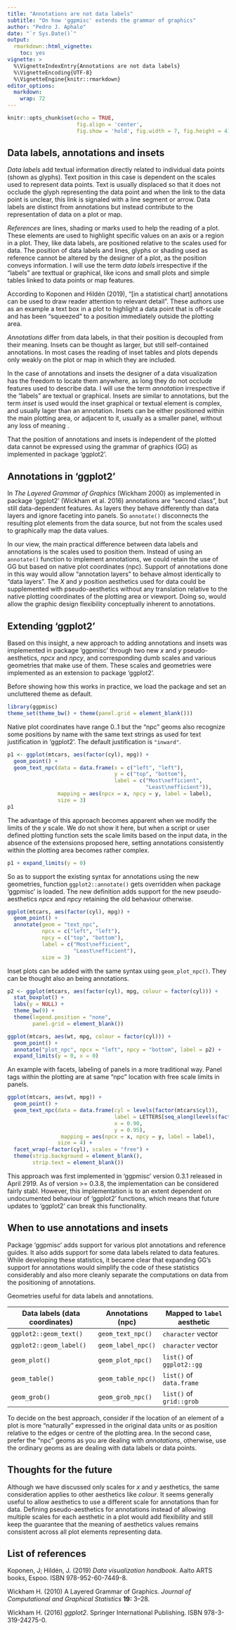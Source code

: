 ```yaml
---
title: "Annotations are not data labels"
subtitle: "On how 'ggpmisc' extends the grammar of graphics"
author: "Pedro J. Aphalo"
date: "`r Sys.Date()`"
output: 
  rmarkdown::html_vignette:
    toc: yes
vignette: >
  %\VignetteIndexEntry{Annotations are not data labels}
  %\VignetteEncoding{UTF-8}
  %\VignetteEngine{knitr::rmarkdown}
editor_options: 
  markdown: 
    wrap: 72
---
```


```r
knitr::opts_chunk$set(echo = TRUE,
                      fig.align = 'center', 
                      fig.show = 'hold', fig.width = 7, fig.height = 4)
```

## Data labels, annotations and insets

*Data labels* add textual information directly related to individual
data points (shown as glyphs). Text position in this case is dependent
on the scales used to represent data points. Text is usually displaced
so that it does not occlude the glyph representing the data point and
when the link to the data point is unclear, this link is signaled with a
line segment or arrow. Data labels are distinct from annotations but
instead contribute to the representation of data on a plot or map.

*References* are lines, shading or marks used to help the reading of a
plot. These elements are used to highlight specific values on an axis or
a region in a plot. They, like data labels, are positioned relative to
the scales used for data. The position of data labels and lines, glyphs
or shading used as reference cannot be altered by the designer of a
plot, as the position conveys information. I will use the term *data
labels* irrespective if the "labels" are texttual or graphical, like
icons and small plots and simple tables linked to data points or map
features.

According to Koponen and Hildén (2019), "[in a statistical chart]
annotations can be used to draw reader attention to relevant detail".
These authors use as an example a text box in a plot to highlight a data
point that is off-scale and has been "squeezed" to a position
immediately outside the plotting area.

*Annotations* differ from data labels, in that their position is
decoupled from their meaning. Insets can be thought as larger, but still
self-contained annotations. In most cases the reading of inset tables
and plots depends only weakly on the plot or map in which they are
included.

In the case of annotations and insets the designer of a data
visualization has the freedom to locate them anywhere, as long they do
not occlude features used to describe data. I will use the term
*annotation* irrespective if the "labels" are textual or graphical.
Insets are similar to annotations, but the term *inset* is used would
the inset graphical or textual element is complex, and usually lager
than an annotation. Insets can be either positioned within the main
plotting area, or adjacent to it, usually as a smaller panel, without
any loss of meaning .

That the position of annotations and insets is independent of the
plotted data cannot be expressed using the grammar of graphics (GG) as
implemented in package 'ggplot2'.

## Annotations in 'ggplot2'

In *The Layered Grammar of Graphics* (Wickham 2000) as implemented in
package 'ggplot2' (Wickham et al. 2016) annotations are "second class",
but still data-dependent features. As layers they behave differently
than data layers and ignore faceting into panels. So `annotate()`
disconnects the resulting plot elements from the data source, but not
from the scales used to graphically map the data values.

In our view, the main practical difference between data labels and
annotations is the scales used to position them. Instead of using an
`annotate()` function to implement annotations, we could retain the use
of GG but based on native plot coordinates (npc). Support of annotations
done in this way would allow "annotation layers" to behave almost
identically to "data layers". The *X* and *y* position aesthetics used
for data could be supplemented with pseudo-aesthetics without any
translation relative to the native plotting coordinates of the plotting
area or viewport. Doing so, would allow the graphic design flexibility
conceptually inherent to annotations.

## Extending 'ggplot2'

Based on this insight, a new approach to adding annotations and insets
was implemented in package 'ggpmisc' through two new *x* and *y*
pseudo-aesthetics, *npcx* and *npcy*, and corresponding dumb scales and
various geometries that make use of them. These scales and geometries
were implemented as an extension to package 'ggplot2'.

Before showing how this works in practice, we load the package and set an
uncluttered theme as default.

```r
library(ggpmisc)
theme_set(theme_bw() + theme(panel.grid = element_blank()))
```

Native plot coordinates have range 0..1 but the "npc" geoms also recognize some
positions by name with the same text strings as used for text justification in
'ggplot2'. The default justification is `"inward"`.

```r
p1 <- ggplot(mtcars, aes(factor(cyl), mpg)) +
  geom_point() +
  geom_text_npc(data = data.frame(x = c("left", "left"),
                                  y = c("top", "bottom"),
                                  label = c("Most\nefficient",
                                            "Least\nefficient")),
                mapping = aes(npcx = x, npcy = y, label = label),
                size = 3)
p1

```

The advantage of this approach becomes apparent when we modify the limits of the
_y_ scale. We do not show it here, but when a script or user defined plotting
function sets the scale limits based on the input data, in the absence of the
extensions proposed here, setting annotations consistently within the plotting
area becomes rather complex.

```r
p1 + expand_limits(y = 0)
```

So as to support the existing syntax for annotations using the new geometries,
function `ggplot2::annotate()` gets overridden when package 'ggpmisc' is loaded.
The new definition adds support for the new pseudo-aesthetics *npcx* and *npcy*
retaining the old behaviour otherwise.

```r
ggplot(mtcars, aes(factor(cyl), mpg)) +
  geom_point() +
  annotate(geom = "text_npc",
           npcx = c("left", "left"),
           npcy = c("top", "bottom"),
           label = c("Most\nefficient",
                     "Least\nefficient"),
           size = 3)
```

Inset plots can be added with the same syntax using `geom_plot_npc()`. They can
be thought also an being annotations.

```r
p2 <- ggplot(mtcars, aes(factor(cyl), mpg, colour = factor(cyl))) +
  stat_boxplot() +
  labs(y = NULL) +
  theme_bw(9) + 
  theme(legend.position = "none",
        panel.grid = element_blank())

ggplot(mtcars, aes(wt, mpg, colour = factor(cyl))) +
  geom_point() +
  annotate("plot_npc", npcx = "left", npcy = "bottom", label = p2) +
  expand_limits(y = 0, x = 0)

```

An example with facets, labeling of panels in a more traditional way.
Panel tags within the plotting are at same "npc" location with free
scale limits in panels.

```r
ggplot(mtcars, aes(wt, mpg)) +
  geom_point() +
  geom_text_npc(data = data.frame(cyl = levels(factor(mtcars$cyl)),
                                  label = LETTERS[seq_along(levels(factor(mtcars$cyl)))],
                                  x = 0.90,
                                  y = 0.95),
                 mapping = aes(npcx = x, npcy = y, label = label),
                size = 4) +
  facet_wrap(~factor(cyl), scales = "free") +
  theme(strip.background = element_blank(),
        strip.text = element_blank())
```

This approach was first implemented in 'ggpmisc' version 0.3.1 released
in April 2919. As of version \>= 0.3.8, the implementation can be
considered fairly stabl. However, this implementation is to an extent
dependent on undocumented behaviour of 'ggplot2' functions, which means
that future updates to 'ggplot2' can break this functionality.

## When to use annotations and insets

Package 'ggpmisc' adds support for various plot annotations and reference
guides. It also adds support for some data labels related to data features.
While developing these statistics, it became clear that expanding GG's support
for annotations would simplify the code of these statistics considerably and
also more cleanly separate the computations on data from the positioning of
annotations.

Geometries useful for data labels and annotations.

| Data labels (data coordinates) | Annotations (npc)  | Mapped to `label` aesthetic |
|--------------------------------|--------------------|---------------------------|
| `ggplot2::geom_text()`         | `geom_text_npc()`  | `character` vector        |
| `ggplot2::geom_label()`        | `geom_label_npc()` | `character` vector        |
| `geom_plot()`                  | `geom_plot_npc()`  | `list()` of `ggplot2::gg` |
| `geom_table()`                 | `geom_table_npc()` | `list()` of `data.frame`  |
| `geom_grob()`                  | `geom_grob_npc()`  | `list()` of `grid::grob`  |

To decide on the best approach, consider if the location of an element of a plot
is more "naturally" expressed in the original data units or as position relative
to the edges or centre of the plotting area. In the second case, prefer the
"npc" geoms as you are dealing with _annotations_, otherwise, use the ordinary
geoms as are dealing with data labels or data points.

## Thoughts for the future

Although we have discussed only scales for *x* and *y* aesthetics, the
same consideration applies to other aesthetics like *colour*. It seems
generally useful to allow aesthetics to use a different scale for
annotations than for data. Defining pseudo-aesthetics for annotations
instead of allowing multiple scales for each aesthetic in a plot would
add flexibility and still keep the guarantee that the meaning of
aesthetics values remains consistent across all plot elements
representing data.

## List of references

Koponen, J; Hildén, J. (2019) *Data visualization handbook*. Aalto ARTS
books, Espoo. ISBN 978-952-60-7449-8.

Wickham H. (2010) A Layered Grammar of Graphics. *Journal of
Computational and Graphical Statistics* **19:** 3--28.

Wickham H. (2016) *ggplot2*. Springer International Publishing. ISBN
978-3-319-24275-0.
